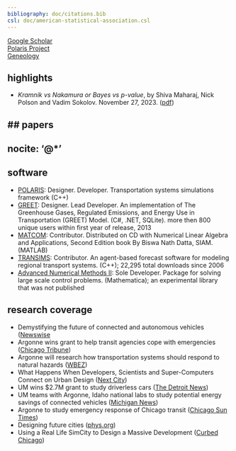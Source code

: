 ```yaml
---
bibliography: doc/citations.bib
csl: doc/american-statistical-association.csl
---
```


[Google Scholar](https://scholar.google.com/citations?user=A5HXf0IAAAAJ&hl=en)\
[Polaris Project](http://polaris.es.anl.gov/)\
[Geneology](image/tree.png)\


## highlights
- *Kramnik vs Nakamura or Bayes vs p-value*, by Shiva Maharaj, Nick Polson and Vadim Sokolov. November 27, 2023. ([pdf](doc/kramnik-nakamura.pdf))


## papers
---
nocite: '@*'
---
<div id="refs"></div>

## software
- [POLARIS](https://github.com/anl-polaris/polaris): Designer. Developer. Transportation systems simulations framework (C\+\+)
- [GREET](https://greet.es.anl.gov/greet/): Designer. Lead Developer. An implementation of The Greenhouse Gases, Regulated Emissions, and Energy Use in Transportation (GREET) Model. (C\#, .NET, SQLite). more then 800 unique users within first year of release, 2013
- [MATCOM](http://www.siam.org/books/ot116/): Contributor. Distributed on CD with Numerical Linear Algebra and Applications, Second Edition book By Biswa Nath Datta, SIAM. (MATLAB)
- [TRANSIMS](https://sourceforge.net/projects/transims/): Contributor. An agent-based forecast software for modeling regional transport systems. (C\+\+); 22,295 total downloads since 2006
- [Advanced Numerical Methods II](http://library.wolfram.com/infocenter/Conferences/5787/): Sole Developer. Package for solving large scale control problems. (Mathematica); an experimental library that was not published

## research coverage
- Demystifying the future of connected and autonomous vehicles ([Newswise](https://www.newswise.com/doescience/demystifying-the-future-of-connected-and-autonomous-vehicles/?article_id=695538)
- Argonne wins grant to help transit agencies cope with emergencies ([Chicago Tribune](http://www.chicagotribune.com/ct-argonne-evacuation-plan-met-20150213-story.html ))
- Argonne will research how transportation systems should respond to natural hazards ([WBEZ](https://www.wbez.org/stories/argonne-will-research-how-transportation-systems-should-respond-to-natural-hazards/5f1cc196-7675-428c-8994-283bbe135afd))
- What Happens When Developers, Scientists and Super-Computers Connect on Urban Design ([Next City](https://nextcity.org/daily/entry/chicago-lakesim-scientists-developers-urban-design))
- UM wins $2.7M grant to study driverless cars ([The Detroit News](http://www.detroitnews.com/story/business/autos/2015/11/18/um-gets-doe-grant/76005542/))
- UM teams with Argonne, Idaho national labs to study potential energy savings of connected vehicles ([Michigan News](http://ns.umich.edu/new/releases/23308-u-m-teams-with-argonne-idaho-national-labs-to-study-potential-energy-savings-of-connected-vehicles))
- Argonne to study emergency response of Chicago transit ([Chicago Sun Times](http://chicago.suntimes.com/news/argonne-to-study-emergency-response-of-chicago-transit/))
- Designing future cities ([phys.org](http://phys.org/news/2014-10-future-cities.html))
- Using a Real Life SimCity to Design a Massive Development ([Curbed Chicago](http://chicago.curbed.com/2015/1/16/10001642/reallife-simcity-being-used-to-design-a-massive-development))